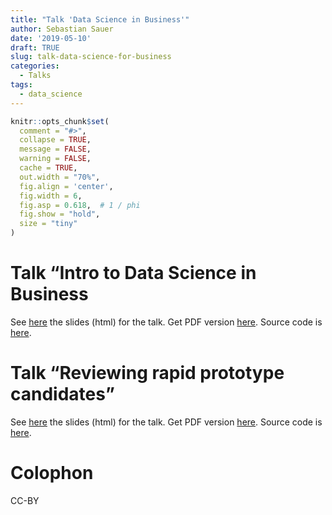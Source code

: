 ```yaml
---
title: "Talk 'Data Science in Business'"
author: Sebastian Sauer
date: '2019-05-10'
draft: TRUE
slug: talk-data-science-for-business
categories:
  - Talks
tags:
  - data_science
---
```




```r
knitr::opts_chunk$set(
  comment = "#>",
  collapse = TRUE,
  message = FALSE,
  warning = FALSE,
  cache = TRUE,
  out.width = "70%",
  fig.align = 'center',
  fig.width = 6,
  fig.asp = 0.618,  # 1 / phi
  fig.show = "hold",
  size = "tiny"
)
```


# Talk "Intro to Data Science in Business

See [here](https://data-se.netlify.com/slides/data-science-business/intro-data-science-talk-2019-05-14.html) the slides (html) for the talk. Get PDF version [here](https://data-se.netlify.com/slides/data-science-business/intro-data-science-talk-2019-05-14.pdf). Source code is [here](https://data-se.netlify.com/slides/data-science-business/intro-data-science-talk-2019-05-14.Rmd).



# Talk "Reviewing rapid prototype candidates"

See [here](https://data-se.netlify.com/slides/data-science-business/prototype-candidates-2019-05-14.html) the slides (html) for the talk. Get PDF version [here](https://data-se.netlify.com/slides/data-science-business/prototype-candidates-2019-05-14.pdf). Source code is [here](https://data-se.netlify.com/slides/data-science-business/prototype-candidates-2019-05-14.Rmd).



# Colophon

CC-BY


